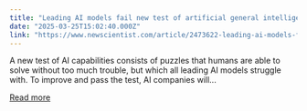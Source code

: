 ```yaml
---
title: "Leading AI models fail new test of artificial general intelligence"
date: "2025-03-25T15:02:40.000Z"
link: "https://www.newscientist.com/article/2473622-leading-ai-models-fail-new-test-of-artificial-general-intelligence/?utm_campaign=RSS%7CNSNS&utm_source=NSNS&utm_medium=RSS&utm_content=technology"
---
```


A new test of AI capabilities consists of puzzles that humans are able to solve without too much trouble, but which all leading AI models struggle with. To improve and pass the test, AI companies will...

[Read more](https://www.newscientist.com/article/2473622-leading-ai-models-fail-new-test-of-artificial-general-intelligence/?utm_campaign=RSS%7CNSNS&utm_source=NSNS&utm_medium=RSS&utm_content=technology)
